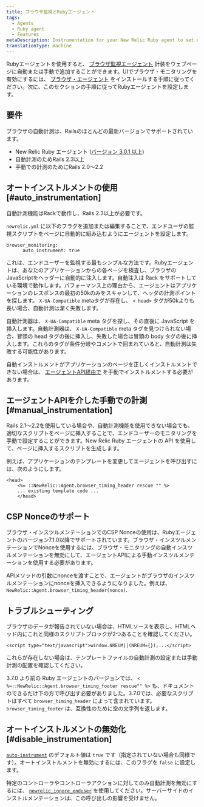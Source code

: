 ```yaml
---
title: ブラウザ監視とRubyエージェント
tags:
  - Agents
  - Ruby agent
  - Features
metaDescription: Instrumentation for your New Relic Ruby agent to set up New Relic browser monitoring.
translationType: machine
---
```


Rubyエージェントを使用すると、 [ブラウザ監視エージェント](/docs/browser/new-relic-browser/getting-started/introduction-new-relic-browser) 計装をウェブページに自動または手動で追加することができます。UIでブラウザ・モニタリングを有効にするには、 [ブラウザ・エージェント](/docs/browser/new-relic-browser/installation/install-new-relic-browser-agent) をインストールする手順に従ってください。次に、このセクションの手順に従ってRubyエージェントを設定します。

## 要件

ブラウザの自動計測は、Railsのほとんどの最新バージョンでサポートされています。

* New Relic Ruby エージェント ([バージョン 3.0.1 以上](/docs/release-notes/agent-release-notes/ruby-release-notes))
* 自動計測のためRails 2.3以上
* 手動での計測のためにRails 2.0～2.2

## オートインストルメントの使用 [#auto_instrumentation]

自動計測機能はRackで動作し、Rails 2.3以上が必要です。

`newrelic.yml` に以下のフラグを追加または編集することで、エンドユーザの監視スクリプトをページに自動的に組み込むようにエージェントを設定します。

```
browser_monitoring:
      auto_instrument: true
```

これは、エンドユーザーを監視する最もシンプルな方法です。Rubyエージェントは、あなたのアプリケーションからの各ページを検査し、ブラウザのJavaScriptをヘッダーに自動的に注入します。自動注入は Rack をサポートしている環境で動作します。パフォーマンス上の理由から、エージェントはアプリケーションのレスポンスの最初の50kのみをスキャンして、ヘッダの計測ポイントを探します。 `X-UA-Compatible` metaタグが存在し、 `< head>` タグが50kよりも長い場合、自動計測は潔く失敗します。

自動計測器は、 `X-UA-Compatible` meta タグを探し、その直後に JavaScript を挿入します。自動計測器は、 `X-UA-Compatible` meta タグを見つけられない場合、冒頭の head タグの後に挿入し、失敗した場合は冒頭の body タグの後に挿入します。これらのタグが条件分岐やコメントで囲まれていると、自動計測は失敗する可能性があります。

自動インストルメントがアプリケーションのページを正しくインストルメントできない場合は、 [エージェントAPI経由で](#manual_instrumentation) を手動でインストルメントする必要があります。

## エージェントAPIを介した手動での計測 [#manual_instrumentation]

Rails 2.1～2.2を使用している場合や、自動計測機能を使用できない場合でも、適切なスクリプトをページに挿入することで、エンドユーザーのモニタリングを手動で設定することができます。New Relic Ruby エージェントの API を使用して、ページに挿入するスクリプトを生成します。

例えば、アプリケーションのテンプレートを変更してエージェントを呼び出すには、次のようにします。

```
<head>
    <%= ::NewRelic::Agent.browser_timing_header rescue "" %>
    ... existing template code ...
    </head>
```

## CSP Nonceのサポート

ブラウザ・インスツルメンテーションでのCSP Nonceの使用は、Rubyエージェントのバージョン7.1.0以降でサポートされています。ブラウザ・インスツルメンテーションでNonceを使用するには、ブラウザ・モニタリングの自動インスツルメンテーションを無効にして、エージェントAPIによる手動インスツルメンテーションを使用する必要があります。

APIメソッドの引数にnonceを渡すことで、エージェントがブラウザのインスツルメンテーションにnonceを挿入できるようになりました。例えば、 `NewRelic::Agent.browser_timing_header(nonce)`.

## トラブルシューティング

ブラウザのデータが報告されていない場合は、HTMLソースを表示し、HTMLヘッド内にこれと同様のスクリプトブロックが2つあることを確認してください。

```
<script type="text/javascript">window.NREUM||(NREUM={});...</script>
```

これらが存在しない場合は、テンプレートファイルの自動計測の設定または手動計測の配置を確認してください。

3.7.0 より前の Ruby エージェントのバージョンでは、 `< %=::NewRelic::Agent.browser_timing_footer rescue"" %>` も、ドキュメントのできるだけ下の方で呼び出す必要がありました。3.7.0では、必要なスクリプトはすべて `browser_timing_header` によって含まれています。 `browser_timing_footer` は、互換性のために空の文字列を返します。

## オートインストルメントの無効化 [#disable_instrumentation]

[`auto-instrument`](/docs/agents/ruby-agent/configuration/ruby-agent-configuration#browser_monitoring) のデフォルト値は `true` です（指定されていない場合も同様です）。オートインストルメントを無効にするには、このフラグを `false` に設定します。

特定のコントローラやコントローラアクションに対してのみ自動計測を無効にするには、 [`newrelic_ignore_enduser`](/docs/agents/ruby-agent/installation-configuration/ignoring-specific-transactions#page-load-timing-rum) を使用してください。サーバーサイドのインストルメンテーションは、この呼び出しの影響を受けません。
